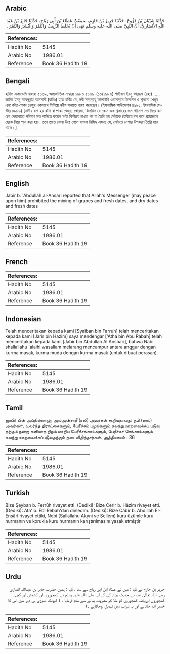 ## Arabic


<div dir="rtl" lang="ar" style={{fontSize:'larger',backgroundColor:'#f8f9fa',padding:20}}>
حَدَّثَنَا شَيْبَانُ بْنُ فَرُّوخَ، حَدَّثَنَا جَرِيرُ بْنُ حَازِمٍ، سَمِعْتُ عَطَاءَ بْنَ أَبِي رَبَاحٍ، حَدَّثَنَا جَابِرُ بْنُ عَبْدِ اللَّهِ الأَنْصَارِيُّ، أَنَّ النَّبِيَّ صلى الله عليه وسلم نَهَى أَنْ يُخْلَطَ الزَّبِيبُ وَالتَّمْرُ وَالْبُسْرُ وَالتَّمْرُ ‏.‏
</div>
<div style={{backgroundColor:'#f8f9fa',padding:20, marginBottom: 10}}><table> <thead> <tr> <th>References:</th> <th></th> </tr> </thead> <tbody><tr><td>Hadith No</td><td>5145</td></tr><tr><td>Arabic No</td><td>1986.01</td></tr><tr><td>Reference</td><td>Book 36 Hadith 19</td></tr></tbody></table></div>

## Bengali


<div dir="ltr" lang="bn" style={{fontSize:'larger',backgroundColor:'#f8f9fa',padding:20}}>
হাদিস একাডেমি নাম্বারঃ ৫০৩৯, আন্তর্জাতিক নাম্বারঃ ১৯৮৬ ৫০৩৯-(১৬/১৯৮৬) শাইবান ইবনু ফাররূখ (রহঃ) ..... জাবির ইবনু আবদুল্লাহ আনসারী (রাযিঃ) হতে বর্ণিত যে, নবী সাল্লাল্লাহু আলাইহি ওয়াসাল্লাম কিসমিস ও শুকনো খেজুর এবং কাঁচা-পাকা খেজুর একসাথে মিশিয়ে নবীয বানাতে বারণ করেছেন। (ইসলামিক ফাউন্ডেশন ৪৯৮১, ইসলামিক সেন্টার ৪৯৮৯) [নাবীয় বলা হয় কাঁচা বা পাকা খেজুর, খোরমা, কিসমিস যে কোন এক প্রকারের ফল পরিমাণ মত নিয়ে কাচের পেয়ালাতে পরিমাণ মত পানিতে কয়েক ঘণ্টা ভিজিয়ে রাখার পর যা তৈরি হয় সেটাকে চটকিয়ে রস করে প্রয়োজনে ছেকে নিয়ে পান করা হয়। তবে তাতে ফেনা উঠে গেলে খাওয়া নিষিদ্ধ এজন্য যে, সেটাতে নেশার উপকরণ তৈরি হয়ে থাকে।]
</div>
<div style={{backgroundColor:'#f8f9fa',padding:20, marginBottom: 10}}><table> <thead> <tr> <th>References:</th> <th></th> </tr> </thead> <tbody><tr><td>Hadith No</td><td>5145</td></tr><tr><td>Arabic No</td><td>1986.01</td></tr><tr><td>Reference</td><td>Book 36 Hadith 19</td></tr></tbody></table></div>

## English


<div dir="ltr" lang="en" style={{fontSize:'larger',backgroundColor:'#f8f9fa',padding:20}}>
Jabir b. 'Abdullah al-Ansari reported that Allah's Messenger (may peace upon him) prohibited the mixing of grapes and fresh dates, and dry dates and fresh dates
</div>
<div style={{backgroundColor:'#f8f9fa',padding:20, marginBottom: 10}}><table> <thead> <tr> <th>References:</th> <th></th> </tr> </thead> <tbody><tr><td>Hadith No</td><td>5145</td></tr><tr><td>Arabic No</td><td>1986.01</td></tr><tr><td>Reference</td><td>Book 36 Hadith 19</td></tr></tbody></table></div>

## French


<div dir="ltr" lang="fr" style={{fontSize:'larger',backgroundColor:'#f8f9fa',padding:20}}>

</div>
<div style={{backgroundColor:'#f8f9fa',padding:20, marginBottom: 10}}><table> <thead> <tr> <th>References:</th> <th></th> </tr> </thead> <tbody><tr><td>Hadith No</td><td>5145</td></tr><tr><td>Arabic No</td><td>1986.01</td></tr><tr><td>Reference</td><td>Book 36 Hadith 19</td></tr></tbody></table></div>

## Indonesian


<div dir="ltr" lang="id" style={{fontSize:'larger',backgroundColor:'#f8f9fa',padding:20}}>
Telah menceritakan kepada kami [Syaiban bin Farruh] telah menceritakan kepada kami [Jarir bin Hazim] saya mendengar ['Atha bin Abu Rabah] telah menceritakan kepada kami [Jabir bin Abdullah Al Anshari], bahwa Nabi shallallahu 'alaihi wasallam melarang mencampur antara anggur dengan kurma masak, kurma muda dengan kurma masak (untuk dibuat perasan)
</div>
<div style={{backgroundColor:'#f8f9fa',padding:20, marginBottom: 10}}><table> <thead> <tr> <th>References:</th> <th></th> </tr> </thead> <tbody><tr><td>Hadith No</td><td>5145</td></tr><tr><td>Arabic No</td><td>1986.01</td></tr><tr><td>Reference</td><td>Book 36 Hadith 19</td></tr></tbody></table></div>

## Tamil


<div dir="ltr" lang="ta" style={{fontSize:'larger',backgroundColor:'#f8f9fa',padding:20}}>
ஜாபிர் பின் அப்தில்லாஹ் அல்அன்சாரீ (ரலி) அவர்கள் கூறியதாவது: நபி (ஸல்) அவர்கள், உலர்ந்த திராட்சைகளும், பேரீச்சம் பழங்களும் கலந்து ஊறவைக்கப் படுவதற்கும் நன்கு கனியாத நிறம் மாறிய பேரீச்சங்காய்களும், பேரீச்சச் செங்காய்களும் கலந்து ஊறவைக்கப்படுவதற்கும் தடைவிதித்தார்கள். அத்தியாயம் : 36
</div>
<div style={{backgroundColor:'#f8f9fa',padding:20, marginBottom: 10}}><table> <thead> <tr> <th>References:</th> <th></th> </tr> </thead> <tbody><tr><td>Hadith No</td><td>5145</td></tr><tr><td>Arabic No</td><td>1986.01</td></tr><tr><td>Reference</td><td>Book 36 Hadith 19</td></tr></tbody></table></div>

## Turkish


<div dir="ltr" lang="tr" style={{fontSize:'larger',backgroundColor:'#f8f9fa',padding:20}}>
Bize Şeyban b. Ferrûh rivayet etti. (Dediki): Bize Cerir b. Hâzim rivayet etti. (Dediki): Ata' b. Ebî Rebah'dan dinledim. (Dediki): Bize Câbir b. Abdillah El-Ensârî rivayet ettiki, Nebi (Sallallahu Akyni ve Sellem) kuru üzümle kuru hurmanın ve korukla kuru hurmanın karıştırılmasını yasak etmiştir
</div>
<div style={{backgroundColor:'#f8f9fa',padding:20, marginBottom: 10}}><table> <thead> <tr> <th>References:</th> <th></th> </tr> </thead> <tbody><tr><td>Hadith No</td><td>5145</td></tr><tr><td>Arabic No</td><td>1986.01</td></tr><tr><td>Reference</td><td>Book 36 Hadith 19</td></tr></tbody></table></div>

## Urdu


<div dir="rtl" lang="ur" style={{fontSize:'larger',backgroundColor:'#f8f9fa',padding:20}}>
جریر بن حازم نے کہا : میں نے عطاء ابن ابی رباح سے سنا ، کہا : ہمیں حضرت جابر بن عبداللہ انصاری رضی اللہ تعالیٰ عنہ نے حدیث بیان کی کہ آپ صلی اللہ علیہ وسلم نے کھجوروں اور کشمش اور کچی کھجوروں اورپختہ کھجوروں کو ملا کر مشروب بنانے سے منع فرمایا ۔ ( کیونکہ تھوڑی ہی دیر میں اس کا خمیر اٹھ جاتاہے اور یہ شراب میں تبدیل ہوجاتاہے ۔)
</div>
<div style={{backgroundColor:'#f8f9fa',padding:20, marginBottom: 10}}><table> <thead> <tr> <th>References:</th> <th></th> </tr> </thead> <tbody><tr><td>Hadith No</td><td>5145</td></tr><tr><td>Arabic No</td><td>1986.01</td></tr><tr><td>Reference</td><td>Book 36 Hadith 19</td></tr></tbody></table></div>